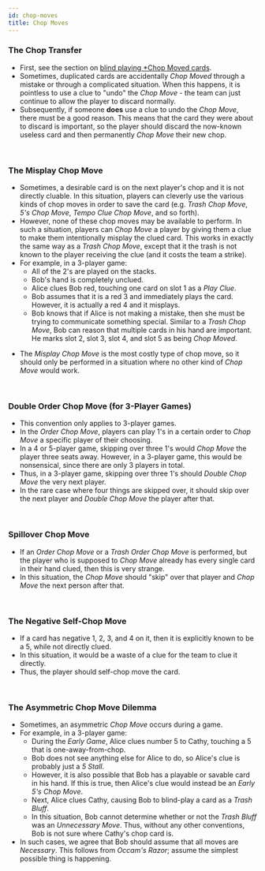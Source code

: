 ```yaml
---
id: chop-moves
title: Chop Moves
---
```



### The Chop Transfer

- First, see the section on [blind playing *Chop Moved cards](../level-6.mdx#blind-playing-chop-moved-cards).
- Sometimes, duplicated cards are accidentally *Chop Moved* through a mistake or through a complicated situation. When this happens, it is pointless to use a clue to "undo" the *Chop Move* - the team can just continue to allow the player to discard normally.
- Subsequently, if someone **does** use a clue to undo the *Chop Move*, there must be a good reason. This means that the card they were about to discard is important, so the player should discard the now-known useless card and then permanently *Chop Move* their new chop.

<br />

### The Misplay Chop Move

- Sometimes, a desirable card is on the next player's chop and it is not directly cluable. In this situation, players can cleverly use the various kinds of chop moves in order to save the card (e.g. *Trash Chop Move*, *5's Chop Move*, *Tempo Clue Chop Move*, and so forth).
- However, none of these chop moves may be available to perform. In such a situation, players can *Chop Move* a player by giving them a clue to make them intentionally misplay the clued card. This works in exactly the same way as a *Trash Chop Move*, except that it the trash is not known to the player receiving the clue (and it costs the team a strike).
- For example, in a 3-player game:
  - All of the 2's are played on the stacks.
  - Bob's hand is completely unclued.
  - Alice clues Bob red, touching one card on slot 1 as a *Play Clue*.
  - Bob assumes that it is a red 3 and immediately plays the card. However, it is actually a red 4 and it misplays.
  - Bob knows that if Alice is not making a mistake, then she must be trying to communicate something special. Similar to a *Trash Chop Move*, Bob can reason that multiple cards in his hand are important. He marks slot 2, slot 3, slot 4, and slot 5 as being *Chop Moved*.

<MisplayChopMove />

- The *Misplay Chop Move* is the most costly type of chop move, so it should only be performed in a situation where no other kind of *Chop Move* would work.

<br />

### Double Order Chop Move (for 3-Player Games)

- This convention only applies to 3-player games.
- In the *Order Chop Move*, players can play 1's in a certain order to *Chop Move* a specific player of their choosing.
- In a 4 or 5-player game, skipping over three 1's would *Chop Move* the player three seats away. However, in a 3-player game, this would be nonsensical, since there are only 3 players in total.
- Thus, in a 3-player game, skipping over three 1's should *Double Chop Move* the very next player.
- In the rare case where four things are skipped over, it should skip over the next player and *Double Chop Move* the player after that.

<DoubleOrderChopMove />

<br />

### Spillover Chop Move

- If an *Order Chop Move* or a *Trash Order Chop Move* is performed, but the player who is supposed to *Chop Move* already has every single card in their hand clued, then this is very strange.
- In this situation, the *Chop Move* should "skip" over that player and *Chop Move* the next person after that.

<br />

### The Negative Self-Chop Move

- If a card has negative 1, 2, 3, and 4 on it, then it is explicitly known to be a 5, while not directly clued.
- In this situation, it would be a waste of a clue for the team to clue it directly.
- Thus, the player should self-chop move the card.

<br />

### The Asymmetric Chop Move Dilemma

- Sometimes, an asymmetric *Chop Move* occurs during a game.
- For example, in a 3-player game:
  - During the *Early Game*, Alice clues number 5 to Cathy, touching a 5 that is one-away-from-chop.
  - Bob does not see anything else for Alice to do, so Alice's clue is probably just a *5 Stall*.
  - However, it is also possible that Bob has a playable or savable card in his hand. If this is true, then Alice's clue would instead be an *Early 5's Chop Move*.
  - Next, Alice clues Cathy, causing Bob to blind-play a card as a *Trash Bluff*.
  - In this situation, Bob cannot determine whether or not the *Trash Bluff* was an *Unnecessary Move*. Thus, without any other conventions, Bob is not sure where Cathy's chop card is.
- In such cases, we agree that Bob should assume that all moves are *Necessary*. This follows from *Occam's Razor*; assume the simplest possible thing is happening.
